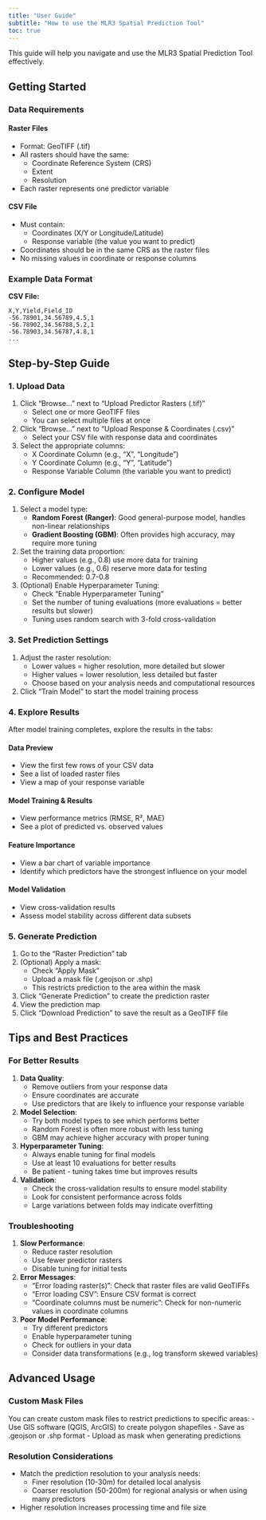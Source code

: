 ```yaml
---
title: "User Guide"
subtitle: "How to use the MLR3 Spatial Prediction Tool"
toc: true
---
```


This guide will help you navigate and use the MLR3 Spatial Prediction Tool effectively.

## Getting Started

### Data Requirements

#### Raster Files
- Format: GeoTIFF (.tif)
- All rasters should have the same:
  - Coordinate Reference System (CRS)
  - Extent
  - Resolution
- Each raster represents one predictor variable

#### CSV File
- Must contain:
  - Coordinates (X/Y or Longitude/Latitude)
  - Response variable (the value you want to predict)
- Coordinates should be in the same CRS as the raster files
- No missing values in coordinate or response columns

### Example Data Format

**CSV File:**
```
X,Y,Yield,Field_ID
-56.78901,34.56789,4.5,1
-56.78902,34.56788,5.2,1
-56.78903,34.56787,4.8,1
...
```

## Step-by-Step Guide

### 1. Upload Data

1. Click "Browse..." next to "Upload Predictor Rasters (.tif)"
   - Select one or more GeoTIFF files
   - You can select multiple files at once

2. Click "Browse..." next to "Upload Response & Coordinates (.csv)"
   - Select your CSV file with response data and coordinates

3. Select the appropriate columns:
   - X Coordinate Column (e.g., "X", "Longitude")
   - Y Coordinate Column (e.g., "Y", "Latitude")
   - Response Variable Column (the variable you want to predict)

### 2. Configure Model

1. Select a model type:
   - **Random Forest (Ranger)**: Good general-purpose model, handles non-linear relationships
   - **Gradient Boosting (GBM)**: Often provides high accuracy, may require more tuning

2. Set the training data proportion:
   - Higher values (e.g., 0.8) use more data for training
   - Lower values (e.g., 0.6) reserve more data for testing
   - Recommended: 0.7-0.8

3. (Optional) Enable Hyperparameter Tuning:
   - Check "Enable Hyperparameter Tuning"
   - Set the number of tuning evaluations (more evaluations = better results but slower)
   - Tuning uses random search with 3-fold cross-validation

### 3. Set Prediction Settings

1. Adjust the raster resolution:
   - Lower values = higher resolution, more detailed but slower
   - Higher values = lower resolution, less detailed but faster
   - Choose based on your analysis needs and computational resources

2. Click "Train Model" to start the model training process

### 4. Explore Results

After model training completes, explore the results in the tabs:

#### Data Preview
- View the first few rows of your CSV data
- See a list of loaded raster files
- View a map of your response variable

#### Model Training & Results
- View performance metrics (RMSE, R², MAE)
- See a plot of predicted vs. observed values

#### Feature Importance
- View a bar chart of variable importance
- Identify which predictors have the strongest influence on your model

#### Model Validation
- View cross-validation results
- Assess model stability across different data subsets

### 5. Generate Prediction

1. Go to the "Raster Prediction" tab
2. (Optional) Apply a mask:
   - Check "Apply Mask"
   - Upload a mask file (.geojson or .shp)
   - This restricts prediction to the area within the mask

3. Click "Generate Prediction" to create the prediction raster
4. View the prediction map
5. Click "Download Prediction" to save the result as a GeoTIFF file

## Tips and Best Practices

### For Better Results

1. **Data Quality**:
   - Remove outliers from your response data
   - Ensure coordinates are accurate
   - Use predictors that are likely to influence your response variable

2. **Model Selection**:
   - Try both model types to see which performs better
   - Random Forest is often more robust with less tuning
   - GBM may achieve higher accuracy with proper tuning

3. **Hyperparameter Tuning**:
   - Always enable tuning for final models
   - Use at least 10 evaluations for better results
   - Be patient - tuning takes time but improves results

4. **Validation**:
   - Check the cross-validation results to ensure model stability
   - Look for consistent performance across folds
   - Large variations between folds may indicate overfitting

### Troubleshooting

1. **Slow Performance**:
   - Reduce raster resolution
   - Use fewer predictor rasters
   - Disable tuning for initial tests

2. **Error Messages**:
   - "Error loading raster(s)": Check that raster files are valid GeoTIFFs
   - "Error loading CSV": Ensure CSV format is correct
   - "Coordinate columns must be numeric": Check for non-numeric values in coordinate columns

3. **Poor Model Performance**:
   - Try different predictors
   - Enable hyperparameter tuning
   - Check for outliers in your data
   - Consider data transformations (e.g., log transform skewed variables)

## Advanced Usage

### Custom Mask Files

You can create custom mask files to restrict predictions to specific areas:
- Use GIS software (QGIS, ArcGIS) to create polygon shapefiles
- Save as .geojson or .shp format
- Upload as mask when generating predictions

### Resolution Considerations

- Match the prediction resolution to your analysis needs:
  - Finer resolution (10-30m) for detailed local analysis
  - Coarser resolution (50-200m) for regional analysis or when using many predictors
- Higher resolution increases processing time and file size
